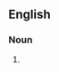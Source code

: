 {{also|life-lines|life lines}}

==English==

===Noun===
{{head|en|noun form}}

# {{plural of|en|lifeline}}